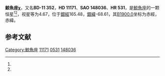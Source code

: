 {{Starbox begin
| name = 鯨魚座χ
}}
{{Starbox observe
| epoch = [[J2000.0|J2000.0]]
| constell = [[鯨魚座|鯨魚座]]<ref name=SIMBAD>{{cite web
 | url=http://simbad.u-strasbg.fr/simbad/sim-id?Ident=HR+531
 | title=Pulsating variable Star
 | publisher=Centre de Données astronomiques de Strasbourg
 | work=SIMBAD
 | accessdate=2012-07-13
 | archive-date=2019-09-15
 | archive-url=https://web.archive.org/web/20190915143940/http://simbad.u-strasbg.fr/simbad/sim-id?Ident=HR+531
 }}</ref><ref name=DATA>{{cite web
 | url=http://vizier.u-strasbg.fr/viz-bin/VizieR-5?-out.add=.&-source=5050&-corr=PK=HR&-out.max=9999&HR=531
 | title=VizieR Detailed Page
 | accessdate=2012-07-13
 | archive-date=2016-03-05
 | archive-url=https://web.archive.org/web/20160305005612/http://vizier.u-strasbg.fr/viz-bin/VizieR-5?-out.add=.&-source=5050&-corr=PK=HR&-out.max=9999&HR=531
 | dead-url=no
 }}</ref>
| 星官 = 
| ra = {{RA|1|49|35.1}}<ref name=SIMBAD /><ref name=DATA />
| dec = {{DEC|-10|41|11}}<ref name=SIMBAD /><ref name=DATA />
| appmag_v = 4.67<ref name=SIMBAD /><ref name=DATA />
}}
{{Starbox character
| class = F3III<ref name=SIMBAD /><ref name=DATA />
| b-v = 0.33<ref name=SIMBAD /><ref name=DATA />
| u-b = 0.03<ref name=SIMBAD /><ref name=DATA />
| r-i = 0.16<ref name=SIMBAD /><ref name=DATA />
| variable = 
}}
{{Starbox astrometry
| radial_v = 0.03
| prop_mo_ra = -1
| parallax = 0.046
| p_error = 
}}
{{Starbox catalog
| names =BD-11 352，[[SAO星表|SAO]] 148036，[[HD星表|HD]] 11171，[[HR星表|HR]] 531}}
{{Starbox reference |Simbad=HR+531}}
{{Starbox end}}

'''鯨魚座χ'''，又名'''BD-11 352'''，'''HD 11171'''、'''SAO 148036'''、'''HR 531'''，是[[鯨魚座|鯨魚座]]的一颗恒星<ref name=SIMBAD /><ref name=DATA />，视星等为4.67，位于[[銀道座標系|銀經]]165.48，[[銀道座標系|銀緯]]-68.61，其[[B1900.0|B1900.0]]坐标为赤經{{RA|1|44|40.3}}，赤緯{{DEC|-11|-68.61|52}}。

== 参考文献 ==
{{reflist}}

{{star-stub}}

{{鯨魚座恒星}}
{{星官|天仓|6|21}}
[[Category:鯨魚座|Category:鯨魚座]]
[[Category:HD和HDE天體|11171]]
[[Category:HR天體|0531]]
[[Category:SAO天體|148036]]